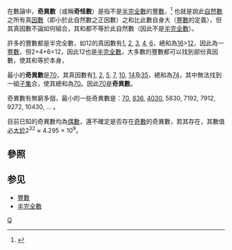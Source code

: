 {{Expand|time=2013-02-14T04:42:05+00:00}}
{{onesource|time=2019-04-21}}
{{NoteTA|G1=Math}}
在數論中，'''奇異數'''（或稱'''奇怪數'''）是指不是[[半完全數|半完全數]]的[[豐數|豐數]]，<ref>
{{cite journal
  | last =Benkoski
  | first =Stan
  | authorlink =
  | coauthors =
  | title =E2308（in Problems and Solutions）
  | journal =The American Mathematical Monthly
  | volume =79
  | issue =7
  | pages =774
  | date =Aug.-September 1972
  | doi =10.2307/2316276
}}
</ref>
也就是說此[[自然數|自然數]]之所有真[[因數|因數]]（即小於此自然數之正因數）之和比此數自身大（[[豐數|豐數]]的定義），但其真因數不論如何組合，其和都不等於此自然數（因此不是[[半完全數|半完全數]]）。

許多的豐數都是半完全數，如12的真因數有[[1|1]], [[2|2]], [[3|3]], [[4|4]], [[6|6]]，總和為[[16|16]]>[[12|12]]，因此為一[[豐數|豐數]]，但2+4+6=12，因此12也是[[半完全數|半完全數]]，大多數的豐數都可以找到部份真因數，使其和等於本身，

最小的'''奇異數'''是[[70|70]]，其真因數有[[1|1]], [[2|2]], [[5|5]], [[7|7]], [[10|10]], [[14|14]]及[[35|35]]，總和為[[74|74]]，其中無法找到一組[[子集|子集]]合，使其總和為[[70|70]]。因此[[70|70]]是'''奇異數'''。

奇異數有無窮多個，最小的一些奇異數是：[[70|70]], [[836|836]], [[4030|4030]], 5830, 7192, 7912, 9272, 10430, ... {{OEIS|id=A006037}}。

目前已知的奇異數均為[[偶數|偶數]]，還不確定是否存在[[奇數|奇數]]的奇異數，若其存在，其數值必[[大於|大於]]2<sup>32</sup> ≈ 4.295 × 10<sup>9</sup>。

==參照==
<references/>

==参见==
*[[豐數|豐數]]
*[[半完全數|半完全數]]

{{Divisor classes navbox}}
{{Numtheory-stub}}

[[Category:整数数列|Q]]